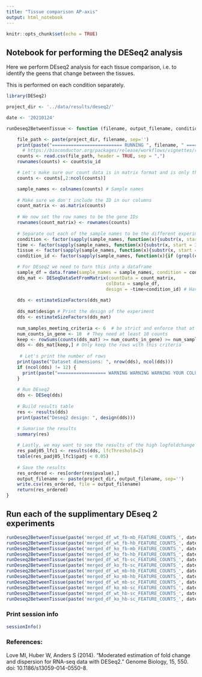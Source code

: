 ```yaml
---
title: "Tissue comparison AP-axis"
output: html_notebook
---
```


```r
knitr::opts_chunk$set(echo = TRUE)
```

## Notebook for performing the DESeq2 analysis

Here we perform DEseq2 analysis for each tissue comparison, i.e. to identify the geens that change between the tissues.

This is performed on each condition separately.

```r
library(DESeq2)

project_dir <- '../data/results/deseq2/'

date <- '20210124'

runDeseq2BetweenTissue <- function (filename, output_filename, condition_pos) {

    file_path <- paste(project_dir, filename, sep='')
    print(paste("========================== RUNNING ", filename, " ============================", sep=""))
      # https://bioconductor.org/packages/release/workflows/vignettes/rnaseqGene/inst/doc/rnaseqGene.html
    counts <- read.csv(file_path, header = TRUE, sep = ",")
    rownames(counts) <- counts$u_id

    # Let's make sure our count data is in matrix format and is only the numeric columns i.e. everything but the genes
    counts <- counts[,2:ncol(counts)]

    sample_names <- colnames(counts) # Sample names
    
    # Make sure we don't include the ID in our columns
    count_matrix <- as.matrix(counts)
    
    # We now set the row names to be the gene IDs
    rownames(count_matrix) <- rownames(counts) 
    
    # Separate out each of the sample names to be the different experiment conditions
    condition <- factor(sapply(sample_names, function(x){substr(x, start = 1, stop = 2)}))
    time <- factor(sapply(sample_names, function(x){substr(x, start = 3, stop = 4)}))
    tissue <- factor(sapply(sample_names, function(x){substr(x, start = 5, stop = 6)}))
    condition_id <- factor(sapply(sample_names, function(x){if (grepl(condition_pos, x, fixed = TRUE)) {1} else {0}}))

    # For DEseq2 we need to turn this into a dataframe 
    sample_df = data.frame(sample_names = sample_names, condition = condition, time = time, tissue = tissue, condition_id=condition_id)
    dds_mat <- DESeqDataSetFromMatrix(countData = count_matrix,
                                     colData = sample_df,
                                     design = ~time+condition_id) # Have time as a factor (i.e. a batch correction)
    
    dds <- estimateSizeFactors(dds_mat)
    
    dds_mat$design # Print the design of the experiment
    dds <- estimateSizeFactors(dds_mat)
    
    num_samples_meeting_criteria <- 6  # be strict and enforce that at least half the samples need to meet the criteria (i.e. one full condition)
    num_counts_in_gene <- 10  # They need at least 10 counts
    keep <- rowSums(counts(dds_mat) >= num_counts_in_gene) >= num_samples_meeting_criteria
    dds <- dds_mat[keep,] # Only keep the rows with this criteria
    
     # Let's print the number of rows
    print(paste("Dataset dimensions: ", nrow(dds), ncol(dds)))
    if (ncol(dds) != 12) {
      print(paste("================== WARNING WARNING WARNING YOUR COLUMNS MAY HAVE THE WRONG DIMS  ===========================", sep=""))
    }
    
    # Run DEseq2
    dds <- DESeq(dds)
    
    # Build results table
    res <- results(dds)
    print(paste("Deseq2 design: ", design(dds)))

    # Sumarise the results
    summary(res)
    
    # Lastly, we may want to see the results of the high logfoldchange e.g. > 1 with a padj value < 0.05
    res_padj05_lfc1 <- results(dds, lfcThreshold=2)
    table(res_padj05_lfc1$padj < 0.05)
    
    # Save the results
    res_ordered <- res[order(res$pvalue),]
    output_filename <- paste(project_dir, output_filename, sep='')
    write.csv(res_ordered, file = output_filename)
    return(res_ordered)
}

```

## Run each of the supplimentary DEseq 2 experiments
```r
runDeseq2BetweenTissue(paste('merged_df_wt_fb-mb_FEATURE_COUNTS_', date, '.csv', sep=''), paste('DEseq2_CNS_wt_fb-mb_', date, '.csv', sep=''), condition_pos="fb")
runDeseq2BetweenTissue(paste('merged_df_wt_fb-hb_FEATURE_COUNTS_', date, '.csv', sep=''), paste('DEseq2_CNS_wt_fb-hb_', date, '.csv', sep=''), condition_pos="fb")
runDeseq2BetweenTissue(paste('merged_df_ko_fb-mb_FEATURE_COUNTS_', date, '.csv', sep=''), paste('DEseq2_CNS_ko_fb-mb_', date, '.csv', sep=''), condition_pos="fb")
runDeseq2BetweenTissue(paste('merged_df_ko_fb-hb_FEATURE_COUNTS_', date, '.csv', sep=''), paste('DEseq2_CNS_ko_fb-hb_', date, '.csv', sep=''), condition_pos="fb")
runDeseq2BetweenTissue(paste('merged_df_wt_fb-sc_FEATURE_COUNTS_', date, '.csv', sep=''), paste('DEseq2_CNS_wt_fb-sc_', date, '.csv', sep=''), condition_pos="fb")
runDeseq2BetweenTissue(paste('merged_df_ko_fb-sc_FEATURE_COUNTS_', date, '.csv', sep=''), paste('DEseq2_CNS_ko_fb-sc_', date, '.csv', sep=''), condition_pos="fb")
runDeseq2BetweenTissue(paste('merged_df_wt_mb-hb_FEATURE_COUNTS_', date, '.csv', sep=''), paste('DEseq2_CNS_wt_mb-hb_', date, '.csv', sep=''), condition_pos="mb")
runDeseq2BetweenTissue(paste('merged_df_ko_mb-hb_FEATURE_COUNTS_', date, '.csv', sep=''), paste('DEseq2_CNS_ko_mb-hb_', date, '.csv', sep=''), condition_pos="mb")
runDeseq2BetweenTissue(paste('merged_df_wt_mb-sc_FEATURE_COUNTS_', date, '.csv', sep=''), paste('DEseq2_CNS_wt_mb-sc_', date, '.csv', sep=''), condition_pos="mb")
runDeseq2BetweenTissue(paste('merged_df_ko_mb-sc_FEATURE_COUNTS_', date, '.csv', sep=''), paste('DEseq2_CNS_ko_mb-sc_', date, '.csv', sep=''), condition_pos="mb")
runDeseq2BetweenTissue(paste('merged_df_wt_hb-sc_FEATURE_COUNTS_', date, '.csv', sep=''), paste('DEseq2_CNS_wt_hb-sc_', date, '.csv', sep=''), condition_pos="hb")
runDeseq2BetweenTissue(paste('merged_df_ko_hb-sc_FEATURE_COUNTS_', date, '.csv', sep=''), paste('DEseq2_CNS_ko_hb-sc_', date, '.csv', sep=''), condition_pos="hb")

```

### Print session info
```r
sessionInfo()
```

### References:

Love MI, Huber W, Anders S (2014). “Moderated estimation of fold change and dispersion for RNA-seq data with DESeq2.” Genome Biology, 15, 550. doi: 10.1186/s13059-014-0550-8.

